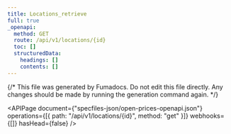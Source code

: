 ```yaml
---
title: Locations_retrieve
full: true
_openapi:
  method: GET
  route: /api/v1/locations/{id}
  toc: []
  structuredData:
    headings: []
    contents: []
---
```


{/* This file was generated by Fumadocs. Do not edit this file directly. Any changes should be made by running the generation command again. */}

<APIPage
  document={"specfiles-json/open-prices-openapi.json"}
  operations={[{ path: "/api/v1/locations/{id}", method: "get" }]}
  webhooks={[]}
  hasHead={false}
/>
